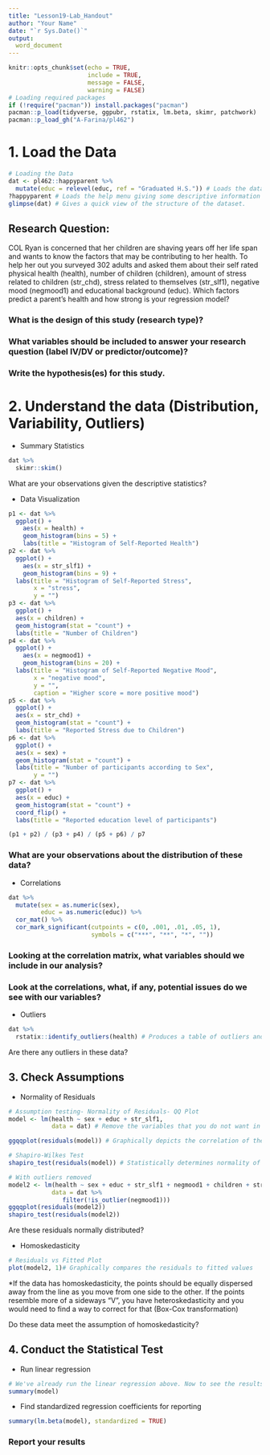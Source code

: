 ```yaml
---
title: "Lesson19-Lab_Handout"
author: "Your Name"
date: "`r Sys.Date()`"
output: 
  word_document
---
```


```r
knitr::opts_chunk$set(echo = TRUE, 
                      include = TRUE, 
                      message = FALSE, 
                      warning = FALSE)
# Loading required packages
if (!require("pacman")) install.packages("pacman")
pacman::p_load(tidyverse, ggpubr, rstatix, lm.beta, skimr, patchwork)
pacman::p_load_gh("A-Farina/pl462")
```

# 1. Load the Data

```r
# Loading the Data
dat <- pl462::happyparent %>% 
  mutate(educ = relevel(educ, ref = "Graduated H.S.")) # Loads the dataset called 'happyparent' from the pl462 package and assigns it the name "dat". This also sets the reference group for education to be a HS Graduate. This will become important when we interpret our output.
?happyparent # Loads the help menu giving some descriptive information for the dataset
glimpse(dat) # Gives a quick view of the structure of the dataset.
```

## Research Question:
COL Ryan is concerned that her children are shaving years off her life span and wants to know the factors that may be contributing to her health. To help her out you surveyed 302 adults and asked them about their self rated physical health (health), number of children (children), amount of stress related to children (str_chd), stress related to themselves (str_slf1), negative mood (negmood1) and educational background (educ).  Which factors predict a parent’s health and how strong is your regression model? 

### What is the design of this study (research type)?  

>

### What variables should be included to answer your research question (label IV/DV or predictor/outcome)?  

>

### Write the hypothesis(es) for this study.  

>

# 2. Understand the data (Distribution, Variability, Outliers)
  * Summary Statistics
```r
dat %>% 
  skimr::skim()
```

What are your observations given the descriptive statistics?

>

  * Data Visualization
```r
p1 <- dat %>%
  ggplot() +
    aes(x = health) +
    geom_histogram(bins = 5) +
    labs(title = "Histogram of Self-Reported Health")
p2 <- dat %>%
  ggplot() +
    aes(x = str_slf1) +
    geom_histogram(bins = 9) +
  labs(title = "Histogram of Self-Reported Stress",
       x = "stress",
       y = "")
p3 <- dat %>%
  ggplot() +
  aes(x = children) +
  geom_histogram(stat = "count") +
  labs(title = "Number of Children")
p4 <- dat %>%
  ggplot() +
    aes(x = negmood1) +
    geom_histogram(bins = 20) +
  labs(title = "Histogram of Self-Reported Negative Mood",
       x = "negative mood",
       y = "",
       caption = "Higher score = more positive mood")
p5 <- dat %>%
  ggplot() +
  aes(x = str_chd) +
  geom_histogram(stat = "count") +
  labs(title = "Reported Stress due to Children")
p6 <- dat %>%
  ggplot() +
  aes(x = sex) +
  geom_histogram(stat = "count") +
  labs(title = "Number of participants according to Sex",
       y = "")
p7 <- dat %>% 
  ggplot() + 
  aes(x = educ) + 
  geom_histogram(stat = "count") + 
  coord_flip() + 
  labs(title = "Reported education level of participants")

(p1 + p2) / (p3 + p4) / (p5 + p6) / p7
```

### What are your observations about the distribution of these data? 

>

  * Correlations
```r
dat %>%
  mutate(sex = as.numeric(sex),
         educ = as.numeric(educ)) %>%
  cor_mat() %>%
  cor_mark_significant(cutpoints = c(0, .001, .01, .05, 1),
                       symbols = c("***", "**", "*", ""))
```

### Looking at the correlation matrix, what variables should we include in our analysis?  

>

### Look at the correlations, what, if any, potential issues do we see with our variables?  

>

  * Outliers
```r
dat %>% 
  rstatix::identify_outliers(health) # Produces a table of outliers and extreme cases.
```

Are there any outliers in these data?

> 

## 3. Check Assumptions
  * Normality of Residuals

```r
# Assumption testing- Normality of Residuals- QQ Plot
model <- lm(health ~ sex + educ + str_slf1, 
            data = dat) # Remove the variables that you do not want in the model.

ggqqplot(residuals(model)) # Graphically depicts the correlation of these data and a normal distribution.

# Shapiro-Wilkes Test
shapiro_test(residuals(model)) # Statistically determines normality of these data.

# With outliers removed
model2 <- lm(health ~ sex + educ + str_slf1 + negmood1 + children + str_chd, 
            data = dat %>% 
               filter(!is_outlier(negmood1)))
ggqqplot(residuals(model2))
shapiro_test(residuals(model2))
```

Are these residuals normally distributed?

>

  * Homoskedasticity
```r
# Residuals vs Fitted Plot
plot(model2, 1)# Graphically compares the residuals to fitted values 
```
*If the data has homoskedasticity, the points should be equally dispersed away from the line as you move from one side to the other. If the points resemble more of a sideways "V", you have heteroskedasticity and you would need to find a way to correct for that (Box-Cox transformation)

Do these data meet the assumption of homoskedasticity?

>

## 4. Conduct the Statistical Test
  * Run linear regression
```r
# We've already run the linear regression above. Now to see the results: 
summary(model)
```

  * Find standardized regression coefficients for reporting
```r
summary(lm.beta(model), standardized = TRUE)
```

### Report your results

>
